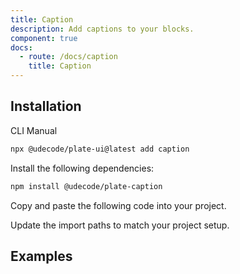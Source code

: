```yaml
---
title: Caption
description: Add captions to your blocks.
component: true
docs:
  - route: /docs/caption
    title: Caption
---
```


## Installation

<Tabs defaultValue="cli">

<TabsList>
<TabsTrigger value="cli">CLI</TabsTrigger>
<TabsTrigger value="manual">Manual</TabsTrigger>
</TabsList>
<TabsContent value="cli">

```bash
npx @udecode/plate-ui@latest add caption
```

</TabsContent>

<TabsContent value="manual">

<Steps>

<Step>

Install the following dependencies:

```bash
npm install @udecode/plate-caption
```

</Step>

<Step>

Copy and paste the following code into your project.

</Step>

<ComponentSource name="caption" />

<Step>

Update the import paths to match your project setup.

</Step>

</Steps>

</TabsContent>

</Tabs>

## Examples

<ComponentPreview name="playground-demo" id="media" />

<ComponentSource name="image-element" />
<ComponentSource name="media-embed-element" />
